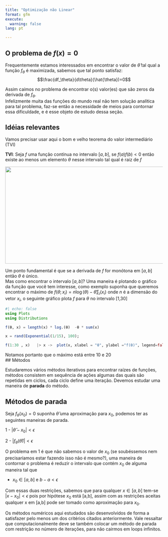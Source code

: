 ```yaml
---
title: "Optimização não Linear"
format: gfm
execute:
  warning: false
lang: pt

---
```


## O problema de $f(x)=0$
Frequentemente estamos interessados em encontrar o valor de $\hat{\theta}$ tal qual a função $f_\theta$ é maximizada, sabemos que tal ponto satisfaz:
$$\frac{df_\theta}{d\theta}(\hat{\theta})=0$$

Assim caímos no problema de encontrar o(s) valor(es) que são zeros da derivada de $f_\theta$.  
Infelizmente muita das funções do mundo real não tem solução analítica para tal problema, faz-se então a necessidade de meios para contornar essa dificuldade, e é esse objeto de estudo dessa seção.

## Idéias relevantes
Vamos precisar usar aqui o bom e velho teorema do valor intermediário (TVI)

**TVI**: Seja $f$ uma função contínua no intervalo $[a,b]$, se $f(a)f(b) < 0$ então existe ao menos um elemento $\theta$ nesse intervalo tal qual é raiz de $f$
<p align="center"><img align="center" src="https://upload.wikimedia.org/wikipedia/commons/thumb/8/83/Illustration_for_the_intermediate_value_theorem.svg/1200px-Illustration_for_the_intermediate_value_theorem.svg.png" height="310px" width="690"/></p>

Um ponto fundamental é que se a derivada de $f$ for monótona em $[a,b]$ então $\theta$ é único.  
Mas como encontrar o intervalo $[a,b]$? Uma maneira é plotando o gráfico da função que você tem interesse, como exemplo suponha que queremos encontrar o máximo de $f(\theta; x_i) = n\log(\theta) - \theta\sum_i(x_i)$ onde $n$ é a dimensão do vetor $x_i$, o seguinte gráfico plota $f$ para $\theta$ no intervalo [1,30]

```julia
#| echo: false
using Plots
using Distributions

f(θ, x) = length(x) * log.(θ)  -θ * sum(x)

x = rand(Exponential(1/15), 100);

f(1:30 , x)   |> x ->  plot(x, xlabel = "θ", ylabel ="f(θ)", legend=false)


```
Notamos portanto que o máximo está entre 10 e 20  
## Métodos

Estudaremos vários métodos iterativos para encontrar raízes de funções, métodos consistem em sequência de ações algumas das quais são repetidas em ciclos, cada ciclo define uma iteração. Devemos estudar uma maneira de **parada** do método.

## Métodos de parada 
Seja $f_\theta(x_0) =0$ suponha $\hat{\theta}$ uma aproximação para $x_0$, podemos ter as seguintes maneiras de parada.  

1 - $|\hat{\theta} - x_0| < \epsilon$

2 - $|f_\theta(\hat{\theta})| < \epsilon$

O problema em 1 é que não sabemos o valor de $x_0$ (se soubéssemos nem precisaríamos estar fazendo isso não é mesmo?), uma maneira de contornar o problema é reduzir o intervalo que contém $x_0$ de alguma maneira tal que

- $x_0 \in [a,b]$ e $b - a < \epsilon$

Com essas duas restrições, sabemos que para qualquer $x \in [a ,b]$ tem-se $|x - x_0| < \epsilon$ pois por hipótese $x_0$ está [a,b], assim com as restrições aceitas qualquer x em [a,b] pode ser tomado como aproximação para $x_0$.


Os métodos numéricos aqui estudados são desenvolvidos de forma a satisfazer pelo menos um dos critérios citados anteriormente. Vale ressaltar que computacionalmente deve se também colocar um método de parada com restrição no número de iterações, para não cairmos em loops infinitos.
